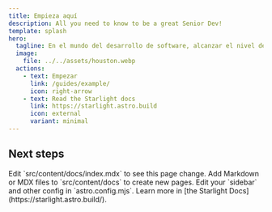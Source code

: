 ```yaml
---
title: Empieza aquí
description: All you need to know to be a great Senior Dev!
template: splash
hero:
  tagline: En el mundo del desarrollo de software, alcanzar el nivel de desarrollador senior no es solo un reconocimiento de habilidades técnicas avanzadas, sino también una responsabilidad significativa. Un buen desarrollador senior no solo escribe código eficiente y escalable, sino que también guía a los equipos, toma decisiones críticas y contribuye a la cultura de la empresa. Su experiencia y liderazgo pueden ser la diferencia entre el éxito y el fracaso de un proyecto. ¡Prepárate para descubrir cómo puedes marcar una verdadera diferencia en tu carrera y en tu equipo al convertirte en un desarrollador senior excepcional!
  image:
    file: ../../assets/houston.webp
  actions:
    - text: Empezar
      link: /guides/example/
      icon: right-arrow
    - text: Read the Starlight docs
      link: https://starlight.astro.build
      icon: external
      variant: minimal
---
```



## Next steps

<CardGrid stagger>
  <Card title="Update content" icon="pencil">
    Edit `src/content/docs/index.mdx` to see this page change.
  </Card>
  <Card title="Add new content" icon="add-document">
    Add Markdown or MDX files to `src/content/docs` to create new pages.
  </Card>
  <Card title="Configure your site" icon="setting">
    Edit your `sidebar` and other config in `astro.config.mjs`.
  </Card>
  <Card title="Read the docs" icon="open-book">
    Learn more in [the Starlight Docs](https://starlight.astro.build/).
  </Card>
</CardGrid>
